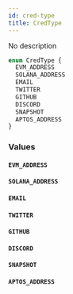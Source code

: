 ```yaml
---
id: cred-type
title: CredType
---
```



No description

```graphql
enum CredType {
  EVM_ADDRESS
  SOLANA_ADDRESS
  EMAIL
  TWITTER
  GITHUB
  DISCORD
  SNAPSHOT
  APTOS_ADDRESS
}
```


### Values

#### `EVM_ADDRESS` 




#### `SOLANA_ADDRESS` 




#### `EMAIL` 




#### `TWITTER` 




#### `GITHUB` 




#### `DISCORD` 




#### `SNAPSHOT` 




#### `APTOS_ADDRESS` 






